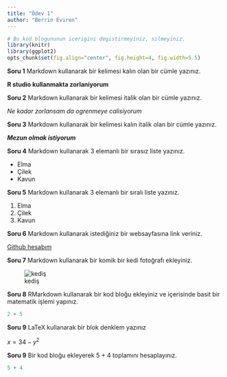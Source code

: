 ```yaml
---
title: "Ödev 1"
author: "Berrin Eviren"
---
```


```r
# Bu kod blogununun icerigini degistirmeyiniz, silmeyiniz.
library(knitr)
library(ggplot2)
opts_chunk$set(fig.align="center", fig.height=4, fig.width=5.5)
```

**Soru 1** Markdown kullanarak bir kelimesi kalın olan bir cümle yazınız.

**R studio kullanmakta zorlaniyorum**

**Soru 2** Markdown kullanarak bir kelimesi italik olan bir cümle yazınız.

*Ne kadar zorlansam da ogrenmeye calisiyorum*

**Soru 3** Markdown kullanarak bir kelimesi kalın italik olan bir cümle yazınız.

***Mezun olmak istiyorum***

**Soru 4** Markdown kullanarak 3 elemanlı bir sırasız liste yazınız.

-   Elma
-   Çilek
-   Kavun

**Soru 5** Markdown kullanarak 3 elemanlı bir sıralı liste yazınız.

1.  Elma
2.  Çilek
3.  Kavun

**Soru 6** Markdown kullanarak istediğiniz bir websayfasına link veriniz.

[Github hesabım](https://github.com/berrineviren)

**Soru 7** Markdown kullanarak bir komik bir kedi fotoğrafı ekleyiniz.

![kediş](https://m.media-amazon.com/images/I/61sMX1GrLTL._AC_SX679_.jpg)

**Soru 8** RMarkdown kullanarak bir kod bloğu ekleyiniz ve içerisinde basit bir matematik işlemi yapınız.

```r
2 + 5
```

**Soru 9** LaTeX kullanarak bir blok denklem yazınız

$x = 34 - y^2$

**Soru 9** Bir kod bloğu ekleyerek 5 + 4 toplamını hesaplayınız.

```r
5 + 4
```
